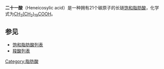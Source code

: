 {{expand|time=2014-07-03T03:58:36+00:00}}
{{chemref|time=2014-07-03T03:58:36+00:00}}
{{Chembox
| Name = 二十一酸
| ImageFile = heneicosylic acid.png
| ImageSize = 250px
| ImageFile1 = Heneicosylic-acid-3D-balls.png
| ImageSize1 = 270px
| ImageAlt =
| ImageCaption =
| IUPACName = Heneicosanoic acid
| SystematicName =
| OtherNames = 二十一烷酸
| Section1 = {{Chembox Identifiers
| Abbreviations =
| CAS =2363-71-5
| EINECS =
| PubChem = 16898
| ChemSpiderID = 16012
| SMILES = CCCCCCCCCCCCCCCCCCCCC(=O)O

| InChI = 1S/C21H42O2/c1-2-3-4-5-6-7-8-9-10-11-12-13-14-15-16-17-18-19-20-21
(22)23/h2-20H2,1H3,(H,22,23)
| InChIKey = CKDDRHZIAZRDBW-UHFFFAOYSA-N

| StdInChI = 1S/C21H42O2/c1-2-3-4-5-6-7-8-9-10-11-12-13-14-15-16-17-18-19-20-21(22)23/h2-20H2,1H3,(H,22,23)

| StdInChIKey = CKDDRHZIAZRDBW-UHFFFAOYSA-N }}
| Section2 = {{Chembox Properties
| C=21|H=42|O=2
| MolarMass = 382.32 g/mol
| Appearance =
| Density =
| MeltingPt =
| BoilingPt =
| pKa =
| pKb = }}
| Section3 = {{Chembox Structure
| CrystalStruct =
| Coordination =
| MolShape = }}
| Section4 = {{Chembox Thermochemistry
}}
| Section7 = {{Chembox Hazards
| ExternalMSDS =
| EUClass =
| EUIndex =
| MainHazards =
| NFPA-H =
| NFPA-F =
| NFPA-R =
| NFPA-O =
| RPhrases =
| SPhrases =
| RSPhrases =
| FlashPt =
| Autoignition =
| ExploLimits =
| LD50 =
| PEL = }}
| Section8 = {{Chembox Related
| OtherAnions =
| OtherCations =
| OtherFunctn =
| Function =
| OtherCpds = }}
}}

'''二十一酸'''（Heneicosylic acid）是一种拥有21个碳原子的长链[[饱和脂肪酸|饱和脂肪酸]]，化学式为[[C21H42O2|CH<sub>3</sub>(CH<sub>2</sub>)<sub>19</sub>COOH]]。

==参见==
*[[饱和脂肪酸列表|饱和脂肪酸列表]]
*[[羧酸列表|羧酸列表]]

{{有機化合物小作品}}
{{脂肪酸}}

[[Category:脂肪酸|Category:脂肪酸]]